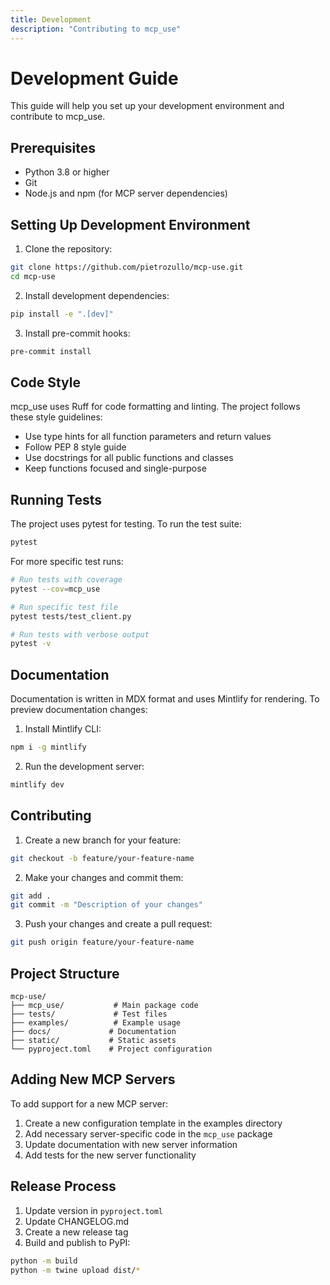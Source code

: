 ---
title: Development
description: "Contributing to mcp_use"
---

# Development Guide

This guide will help you set up your development environment and contribute to mcp_use.

## Prerequisites

- Python 3.8 or higher
- Git
- Node.js and npm (for MCP server dependencies)

## Setting Up Development Environment

1. Clone the repository:

```bash
git clone https://github.com/pietrozullo/mcp-use.git
cd mcp-use
```

2. Install development dependencies:

```bash
pip install -e ".[dev]"
```

3. Install pre-commit hooks:

```bash
pre-commit install
```

## Code Style

mcp_use uses Ruff for code formatting and linting. The project follows these style guidelines:

- Use type hints for all function parameters and return values
- Follow PEP 8 style guide
- Use docstrings for all public functions and classes
- Keep functions focused and single-purpose

## Running Tests

The project uses pytest for testing. To run the test suite:

```bash
pytest
```

For more specific test runs:

```bash
# Run tests with coverage
pytest --cov=mcp_use

# Run specific test file
pytest tests/test_client.py

# Run tests with verbose output
pytest -v
```

## Documentation

Documentation is written in MDX format and uses Mintlify for rendering. To preview documentation changes:

1. Install Mintlify CLI:

```bash
npm i -g mintlify
```

2. Run the development server:

```bash
mintlify dev
```

## Contributing

1. Create a new branch for your feature:

```bash
git checkout -b feature/your-feature-name
```

2. Make your changes and commit them:

```bash
git add .
git commit -m "Description of your changes"
```

3. Push your changes and create a pull request:

```bash
git push origin feature/your-feature-name
```

## Project Structure

```
mcp-use/
├── mcp_use/           # Main package code
├── tests/             # Test files
├── examples/          # Example usage
├── docs/             # Documentation
├── static/           # Static assets
└── pyproject.toml    # Project configuration
```

## Adding New MCP Servers

To add support for a new MCP server:

1. Create a new configuration template in the examples directory
2. Add necessary server-specific code in the `mcp_use` package
3. Update documentation with new server information
4. Add tests for the new server functionality

## Release Process

1. Update version in `pyproject.toml`
2. Update CHANGELOG.md
3. Create a new release tag
4. Build and publish to PyPI:

```bash
python -m build
python -m twine upload dist/*
```
